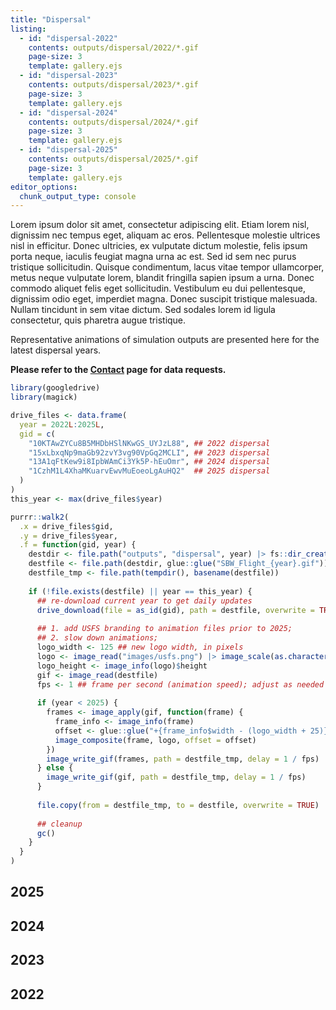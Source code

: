 ```yaml
---
title: "Dispersal"
listing:
  - id: "dispersal-2022"
    contents: outputs/dispersal/2022/*.gif
    page-size: 3
    template: gallery.ejs
  - id: "dispersal-2023"
    contents: outputs/dispersal/2023/*.gif
    page-size: 3
    template: gallery.ejs
  - id: "dispersal-2024"
    contents: outputs/dispersal/2024/*.gif
    page-size: 3
    template: gallery.ejs
  - id: "dispersal-2025"
    contents: outputs/dispersal/2025/*.gif
    page-size: 3
    template: gallery.ejs
editor_options: 
  chunk_output_type: console
---
```


Lorem ipsum dolor sit amet, consectetur adipiscing elit. Etiam lorem nisl, dignissim nec tempus eget, aliquam ac eros. Pellentesque molestie ultrices nisl in efficitur. Donec ultricies, ex vulputate dictum molestie, felis ipsum porta neque, iaculis feugiat magna urna ac est. Sed id sem nec purus tristique sollicitudin. Quisque condimentum, lacus vitae tempor ullamcorper, metus neque vulputate lorem, blandit fringilla sapien ipsum a urna. Donec commodo aliquet felis eget sollicitudin. Vestibulum eu dui pellentesque, dignissim odio eget, imperdiet magna. Donec suscipit tristique malesuada. Nullam tincidunt in sem vitae dictum. Sed sodales lorem id ligula consectetur, quis pharetra augue tristique.

Representative animations of simulation outputs are presented here for the latest dispersal years.

**Please refer to the [Contact](contact.qmd) page for data requests.**

```r
library(googledrive)
library(magick)

drive_files <- data.frame(
  year = 2022L:2025L,
  gid = c(
    "10KTAwZYCu8B5MHDbHSlNKwGS_UYJzL88", ## 2022 dispersal
    "15xLbxqNp9maGb92zvY3vg90VpGq2MCLI", ## 2023 dispersal
    "13A1qFtKew9i8IpbWAmCi3Yk5P-hEuOmr", ## 2024 dispersal
    "1CzhM1L4XhaMKuarvEwvMuEoeoLgAuHQ2"  ## 2025 dispersal
  )
)
this_year <- max(drive_files$year)

purrr::walk2(
  .x = drive_files$gid,
  .y = drive_files$year,
  .f = function(gid, year) {
    destdir <- file.path("outputs", "dispersal", year) |> fs::dir_create()
    destfile <- file.path(destdir, glue::glue("SBW_Flight_{year}.gif"))
    destfile_tmp <- file.path(tempdir(), basename(destfile))
     
    if (!file.exists(destfile) || year == this_year) {
      ## re-download current year to get daily updates
      drive_download(file = as_id(gid), path = destfile, overwrite = TRUE)
    
      ## 1. add USFS branding to animation files prior to 2025;
      ## 2. slow down animations;
      logo_width <- 125 ## new logo width, in pixels
      logo <- image_read("images/usfs.png") |> image_scale(as.character(logo_width))
      logo_height <- image_info(logo)$height
      gif <- image_read(destfile)
      fps <- 1 ## frame per second (animation speed); adjust as needed
      
      if (year < 2025) {
        frames <- image_apply(gif, function(frame) {
          frame_info <- image_info(frame)
          offset <- glue::glue("+{frame_info$width - (logo_width + 25)}+{frame_info$height - (logo_height + 75)}")
          image_composite(frame, logo, offset = offset)
        })
        image_write_gif(frames, path = destfile_tmp, delay = 1 / fps)
      } else {
        image_write_gif(gif, path = destfile_tmp, delay = 1 / fps)
      }
      
      file.copy(from = destfile_tmp, to = destfile, overwrite = TRUE)
      
      ## cleanup
      gc()
    }
  }
)
```

## 2025

::: {#dispersal-2025}
:::

## 2024

::: {#dispersal-2024}
:::

## 2023

::: {#dispersal-2023}
:::

## 2022

::: {#dispersal-2022}
:::
